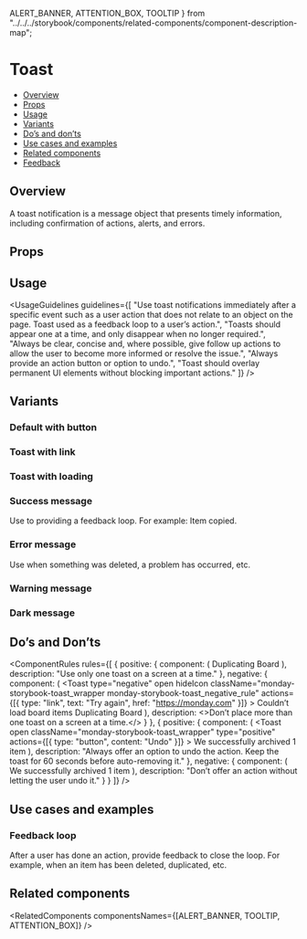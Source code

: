  ALERT_BANNER,
  ATTENTION_BOX,
  TOOLTIP
} from "../../../storybook/components/related-components/component-description-map";

<Meta of={ToastStories} />

# Toast

- [Overview](#overview)
- [Props](#props)
- [Usage](#usage)
- [Variants](#variants)
- [Do’s and don’ts](#dos-and-donts)
- [Use cases and examples](#use-cases-and-examples)
- [Related components](#related-components)
- [Feedback](#feedback)

## Overview

A toast notification is a message object that presents timely information, including confirmation of actions, alerts, and errors.

<Canvas of={ToastStories.Overview} />

## Props

<PropsTable />

## Usage

<UsageGuidelines
  guidelines={[
    "Use toast notifications immediately after a specific event such as a user action that does not relate to an object on the page. Toast used as a feedback loop to a user’s action.",
    "Toasts should appear one at a time, and only disappear when no longer required.",
    "Always be clear, concise and, where possible, give follow up actions to allow the user to become more informed or resolve the issue.",
    "Always provide an action button or option to undo.",
    "Toast should overlay permanent UI elements without blocking important actions."
  ]}
/>

<TipAlertBanner />

## Variants

### Default with button

<Canvas of={ToastStories.DefaultWithButton} />

### Toast with link

<Canvas of={ToastStories.ToastWithLink} />

### Toast with loading

<Canvas of={ToastStories.ToastWithLoading} />

### Success message

Use to providing a feedback loop. For example: Item copied.

<Canvas of={ToastStories.SuccessMessage} />

### Error message

Use when something was deleted, a problem has occurred, etc.

<Canvas of={ToastStories.ErrorMessage} />

### Warning message

<Canvas of={ToastStories.WarningMessage} />

### Dark message

<Canvas of={ToastStories.DarkMessage} />

## Do’s and Don’ts

<ComponentRules
  rules={[
    {
      positive: {
        component: (
          <Toast open className="monday-storybook-toast_wrapper" hideIcon type="positive">
            Duplicating Board
          </Toast>
        ),
        description: "Use only one toast on a screen at a time."
      },
      negative: {
        component: (
          <Flex direction="column" gap="small">
            <Toast
              type="negative"
              open
              hideIcon
              className="monday-storybook-toast_wrapper monday-storybook-toast_negative_rule"
              actions={[{ type: "link", text: "Try again", href: "https://monday.com" }]}
            >
              Couldn’t load board items
            </Toast>
            <Toast
              type="positive"
              className="monday-storybook-toast_wrapper monday-storybook-toast_negative_rule"
              hideIcon
              text="Duplicating Board"
              open
            >
              Duplicating Board
            </Toast>
          </Flex>
        ),
        description: <>Don’t place more than one toast on a screen at a time.</>
      }
    },
    {
      positive: {
        component: (
          <Toast
            open
            className="monday-storybook-toast_wrapper"
            type="positive"
            actions={[{ type: "button", content: "Undo" }]}
          >
            We successfully archived 1 item
          </Toast>
        ),
        description: "Always offer an option to undo the action. Keep the toast for 60 seconds before auto-removing it."
      },
      negative: {
        component: (
          <Toast open className="monday-storybook-toast_wrapper" type="positive">
            We successfully archived 1 item
          </Toast>
        ),
        description: "Don’t offer an action without letting the user undo it."
      }
    }
  ]}
/>

## Use cases and examples

### Feedback loop

After a user has done an action, provide feedback to close the loop. For example, when an item has been deleted, duplicated, etc.

<Canvas of={ToastStories.FeedbackLoop} />

## Related components

<RelatedComponents componentsNames={[ALERT_BANNER, TOOLTIP, ATTENTION_BOX]} />
